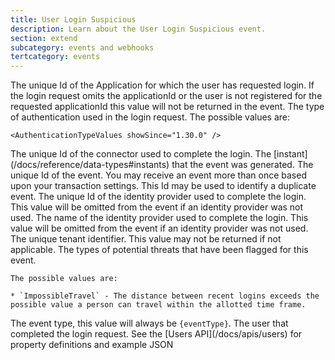 ```yaml
---
title: User Login Suspicious
description: Learn about the User Login Suspicious event.
section: extend
subcategory: events and webhooks
tertcategory: events
---
```



<Event description="This event is generated when a user logs in and FusionAuth has considered them to be a potential threat."
       plan="enterprise"
       eventType={eventType}
       name="User Login Suspicious"
       scope="tenant"
       transactional="true"
       version="1.30.0"/>

<EventBody eventType={eventType}
           sinceThreatDetection="1.30.0"
           sinceIpAddress="1.27.0"
           jsonFile="user-login-suspicious.json">

  <APIField slot="leading-fields" name="event.applicationId" type="UUID">
    The unique Id of the Application for which the user has requested login. If the login request omits the <InlineField>applicationId</InlineField> or the user is not registered for the requested <InlineField>applicationId</InlineField> this value will not be returned in the event.
  </APIField>

  <APIField slot="leading-fields" name="event.authenticationType" type="String">
    The type of authentication used in the login request. The possible values are:

    <AuthenticationTypeValues showSince="1.30.0" />
  </APIField>

  <APIField slot="leading-fields" name="event.connectorId" type="UUID">
    The unique Id of the connector used to complete the login.
  </APIField>

  <APIField slot="leading-fields" name="event.createInstant" type="Long">
    The [instant](/docs/reference/data-types#instants) that the event was generated.
  </APIField>

  <APIField slot="leading-fields" name="event.id" type="UUID">
    The unique Id of the event. You may receive an event more than once based upon your transaction settings. This Id may be used to identify a duplicate event.
  </APIField>

  <APIField slot="leading-fields" name="event.identityProviderId" type="UUID">
    The unique Id of the identity provider used to complete the login. This value will be omitted from the event if an identity provider was not used.
  </APIField>

  <APIField slot="leading-fields" name="event.identityProviderName" type="String">
    The name of the identity provider used to complete the login. This value will be omitted from the event if an identity provider was not used.
  </APIField>

  <APIField slot="trailing-fields" name="event.tenantId" type="UUID">
    The unique tenant identifier. This value may not be returned if not applicable.
  </APIField>

  <APIField slot="trailing-fields" name="event.threatsDetected" type="Array<String>">
    The types of potential threats that have been flagged for this event.

    The possible values are:

    * `ImpossibleTravel` - The distance between recent logins exceeds the possible value a person can travel within the allotted time frame.
  </APIField>

  <APIField slot="trailing-fields" name="event.type" type="String">
    The event type, this value will always be <code>{eventType}</code>.
  </APIField>

  <APIField slot="trailing-fields" name="event.user" type="Object">
    The user that completed the login request. See the [Users API](/docs/apis/users) for property definitions and example JSON
  </APIField>

</EventBody>
